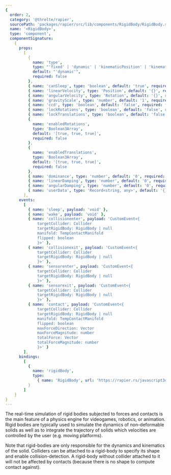 ```yaml
---
{
  order: 2,
  category: '@threlte/rapier',
  sourcePath: 'packages/rapier/src/lib/components/RigidBody/RigidBody.svelte',
  name: '<RigidBody>',
  type: 'component',
  componentSignature:
    {
      props:
        [
          {
            name: 'type',
            type: "'fixed' | 'dynamic' | 'kinematicPosition' | 'kinematicVelocity'",
            default: "'dynamic'",
            required: false
          },
          { name: 'canSleep', type: 'boolean', default: 'true', required: false },
          { name: 'linearVelocity', type: 'Position', default: '{}', required: false },
          { name: 'angularVelocity', type: 'Rotation', default: '{}', required: false },
          { name: 'gravityScale', type: 'number', default: '1', required: false },
          { name: 'ccd', type: 'boolean', default: 'false', required: false },
          { name: 'lockRotations', type: 'boolean', default: 'false', required: false },
          { name: 'lockTranslations', type: 'boolean', default: 'false', required: false },
          {
            name: 'enabledRotations',
            type: 'Boolean3Array',
            default: '[true, true, true]',
            required: false
          },
          {
            name: 'enabledTranslations',
            type: 'Boolean3Array',
            default: '[true, true, true]',
            required: false
          },
          { name: 'dominance', type: 'number', default: '0', required: false },
          { name: 'linearDamping', type: 'number', default: '0', required: false },
          { name: 'angularDamping', type: 'number', default: '0', required: false },
          { name: 'userData', type: 'Record<string, any>', default: '{}', required: false }
        ],
      events:
        [
          { name: 'sleep', payload: 'void' },
          { name: 'wake', payload: 'void' },
          { name: 'collisionenter', payload: 'CustomEvent<{
              targetCollider: Collider
              targetRigidBody: RigidBody | null
              manifold: TempContactManifold
              flipped: boolean
              }>' },
          { name: 'collisionexit', payload: 'CustomEvent<{
              targetCollider: Collider
              targetRigidBody: RigidBody | null
              }>' },
          { name: 'sensorenter', payload: 'CustomEvent<{
              targetCollider: Collider
              targetRigidBody: RigidBody | null
              }>' },
          { name: 'sensorexit', payload: 'CustomEvent<{
              targetCollider: Collider
              targetRigidBody: RigidBody | null
              }>' },
          { name: 'contact', payload: 'CustomEvent<{
              targetCollider: Collider
              targetRigidBody: RigidBody | null
              manifold: TempContactManifold
              flipped: boolean
              maxForceDirection: Vector
              maxForceMagnitude: number
              totalForce: Vector
              totalForceMagnitude: number
              }>' }
        ],
      bindings:
        [
          {
            name: 'rigidBody',
            type:
              { name: 'RigidBody', url: 'https://rapier.rs/javascript3d/classes/RigidBody.html' }
          }
        ]
    }
}
---
```


The real-time simulation of rigid bodies subjected to forces and contacts is the main feature of a physics engine for videogames, robotics, or animation. Rigid bodies are typically used to simulate the dynamics of non-deformable solids as well as to integrate the trajectory of solids which velocities are controlled by the user (e.g. moving platforms).

Note that rigid-bodies are only responsible for the dynamics and kinematics of the solid. Colliders can be attached to a rigid-body to specify its shape and enable collision-detection. A rigid-body without collider attached to it will not be affected by contacts (because there is no shape to compute contact against).

<Example path="rapier/rigid-body" />
